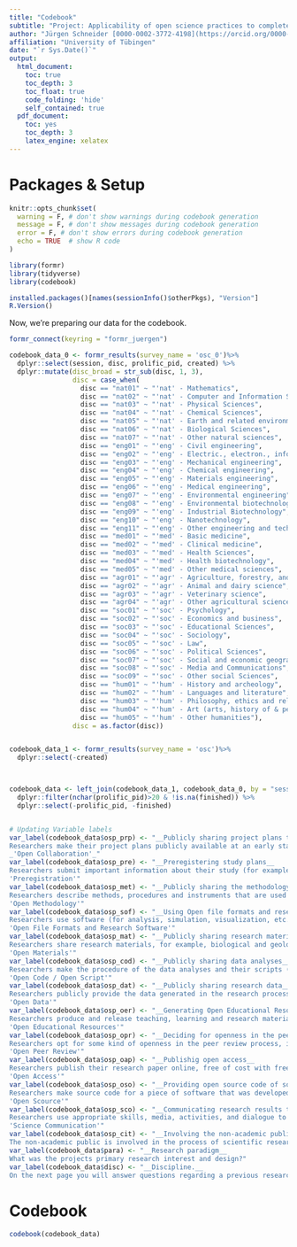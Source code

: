 ```yaml
---
title: "Codebook"
subtitle: "Project: Applicability of open science practices to completed research projects from different disciplines and research paradigms"
author: "Jürgen Schneider [0000-0002-3772-4198](https://orcid.org/0000-0002-3772-4198)"
affiliation: "University of Tübingen"
date: "`r Sys.Date()`"
output:
  html_document:
    toc: true
    toc_depth: 3
    toc_float: true
    code_folding: 'hide'
    self_contained: true
  pdf_document:
    toc: yes
    toc_depth: 3
    latex_engine: xelatex
---
```


# Packages & Setup

```r
knitr::opts_chunk$set(
  warning = F, # don't show warnings during codebook generation
  message = F, # don't show messages during codebook generation
  error = F, # don't show errors during codebook generation
  echo = TRUE  # show R code
)

library(formr)
library(tidyverse)
library(codebook)

installed.packages()[names(sessionInfo()$otherPkgs), "Version"]
R.Version()
```

Now, we're preparing our data for the codebook.

```r
formr_connect(keyring = "formr_juergen")

codebook_data_0 <- formr_results(survey_name = 'osc_0')%>%
  dplyr::select(session, disc, prolific_pid, created) %>%
  dplyr::mutate(disc_broad = str_sub(disc, 1, 3),
                disc = case_when(
                  disc == "nat01" ~	"'nat' - Mathematics", 
                  disc == "nat02" ~	"'nat' - Computer and Information Science", 
                  disc == "nat03" ~	"'nat' - Physical Sciences", 
                  disc == "nat04" ~	"'nat' - Chemical Sciences", 
                  disc == "nat05" ~	"'nat' - Earth and related environmental sciences", 
                  disc == "nat06" ~	"'nat' - Biological Sciences", 
                  disc == "nat07" ~	"'nat' - Other natural sciences", 
                  disc == "eng01" ~	"'eng' - Civil engineering", 
                  disc == "eng02" ~	"'eng' - Electric., electron., informat. engineering", 
                  disc == "eng03" ~	"'eng' - Mechanical engineering", 
                  disc == "eng04" ~	"'eng' - Chemical engineering", 
                  disc == "eng05" ~	"'eng' - Materials engineering", 
                  disc == "eng06" ~	"'eng' - Medical engineering", 
                  disc == "eng07" ~	"'eng' - Environmental engineering", 
                  disc == "eng08" ~	"'eng' - Environmental biotechnology", 
                  disc == "eng09" ~	"'eng' - Industrial Biotechnology", 
                  disc == "eng10" ~	"'eng' - Nanotechnology", 
                  disc == "eng11" ~	"'eng' - Other engineering and technologies", 
                  disc == "med01" ~	"'med' - Basic medicine", 
                  disc == "med02" ~	"'med' - Clinical medicine", 
                  disc == "med03" ~	"'med' - Health Sciences", 
                  disc == "med04" ~	"'med' - Health biotechnology", 
                  disc == "med05" ~	"'med' - Other medical sciences", 
                  disc == "agr01" ~	"'agr' - Agriculture, forestry, and fisheries", 
                  disc == "agr02" ~	"'agr' - Animal and dairy science", 
                  disc == "agr03" ~	"'agr' - Veterinary science", 
                  disc == "agr04" ~	"'agr' - Other agricultural sciences", 
                  disc == "soc01" ~	"'soc' - Psychology", 
                  disc == "soc02" ~	"'soc' - Economics and business", 
                  disc == "soc03" ~	"'soc' - Educational Sciences", 
                  disc == "soc04" ~	"'soc' - Sociology", 
                  disc == "soc05" ~	"'soc' - Law", 
                  disc == "soc06" ~	"'soc' - Political Sciences", 
                  disc == "soc07" ~	"'soc' - Social and economic geography", 
                  disc == "soc08" ~	"'soc' - Media and Communications", 
                  disc == "soc09" ~	"'soc' - Other social Sciences", 
                  disc == "hum01" ~	"'hum' - History and archeology", 
                  disc == "hum02" ~	"'hum' - Languages and literature", 
                  disc == "hum03" ~	"'hum' - Philosophy, ethics and religion", 
                  disc == "hum04" ~	"'hum' - Art (arts, history of & performing arts, music)", 
                  disc == "hum05" ~	"'hum' - Other humanities"),
                disc = as.factor(disc))


codebook_data_1 <- formr_results(survey_name = 'osc')%>%
  dplyr::select(-created)



codebook_data <- left_join(codebook_data_1, codebook_data_0, by = "session") %>%
  dplyr::filter(nchar(prolific_pid)>20 & !is.na(finished)) %>%
  dplyr::select(-prolific_pid, -finished)


# Updating Variable labels
var_label(codebook_data$osp_prp) <- "__Publicly sharing project plans to encourage feedback and collaboration.__  
Researchers make their project plans publicly available at an early stage (e.g., on social media, websites) to optimize the study design through feedback and to encourage collaboration.  
_'Open Collaboration'_"
var_label(codebook_data$osp_pre) <- "__Preregistering study plans__  
Researchers submit important information about their study (for example: research rationale, hypotheses, design and analytic strategy) to a public registry before beginning the study.  
'Preregistration'"
var_label(codebook_data$osp_met) <- "__Publicly sharing the methodology of the research process__  
Researchers describe methods, procedures and instruments that are used in the process of knowledge generation and make them publicly available.  
'Open Methodology'"
var_label(codebook_data$osp_sof) <- "__Using Open file formats and research software__  
Researchers use software (for analysis, simulation, visualization, etc.) as well as file formats that grant permission to access, re-use, and redistribute material with few or no restrictions.  
'Open File Formats and Research Software'"
var_label(codebook_data$osp_mat) <- "__Publicly sharing research materials__  
Researchers share research materials, for example, biological and geological samples, instruments for measurement or stimuli used in the study.  
'Open Materials'"
var_label(codebook_data$osp_cod) <- "__Publicly sharing data analyses__  
Researchers make the procedure of the data analyses and their scripts ('code') publicly available so that others are able to reach the same results as are claimed in scientific outputs.  
'Open Code / Open Script'"
var_label(codebook_data$osp_dat) <- "__Publicly sharing research data__  
Researchers publicly provide the data generated in the research process free of cost and accessible so that if can be used, reused and distributed provided that the data source is attributed.  
'Open Data'"
var_label(codebook_data$osp_oer) <- "__Generating Open Educational Resources__  
Researchers produce and release teaching, learning and research materials in any medium that reside in the public domain or have been released under an open license that permits no-cost access, use, adaptation and redistribution by others with no or limited restrictions. Open educational resources include full courses, course materials, modules, textbooks, streaming videos, tests, images, software, and any other tools, materials, or techniques used to support access to knowledge.  
'Open Educational Resources'"
var_label(codebook_data$osp_opr) <- "__Deciding for openness in the peer review process__  
Researchers opt for some kind of openness in the peer review process, including making reviewer or author identities open, publishing review reports or enabling a broader community to participate in the process.  
'Open Peer Review'"
var_label(codebook_data$osp_oap) <- "__Publishig open access__  
Researchers publish their research paper online, free of cost with free reusability regarding copyright restrictions. This involves any form of open access (preprints, gold and hybrid open access, etc.).  
'Open Access'"
var_label(codebook_data$osp_oso) <- "__Providing open source code of software__  
Researchers make source code for a piece of software that was developed in the research process publicly available, along with an open source license permitting reuse, adaptation, and further distribution.  
'Open Scource'"
var_label(codebook_data$osp_sco) <- "__Communicating research results to nonacademics__  
Researchers use appropriate skills, media, activities, and dialogue to produce one or more of the following personal responses to science: Awareness, Enjoyment, Interest, Opinions, Understanding. Science communication may involve science practitioners, mediators, and other members of the general public, either peer-to-peer or between groups.  
'Science Communication'"
var_label(codebook_data$osp_cit) <- "__Involving the non-academic public in the research process__  
The non-academic public is involved in the process of scientific research – whether in community-driven research or global investigations. Citizens do scientific work—often working together with experts or scientific institutions. They support the generation of relevant research questions, the collection, analysis or description of research data and make a valuable contribution to science. 'Citizen Science'"
var_label(codebook_data$para) <- "__Research paradigm__  
What was the projects primary research interest and design?"
var_label(codebook_data$disc) <- "__Discipline.__  
On the next page you will answer questions regarding a previous research project. To which discipline is this research project most closely related?"

```


# Codebook

```r
codebook(codebook_data)
```
